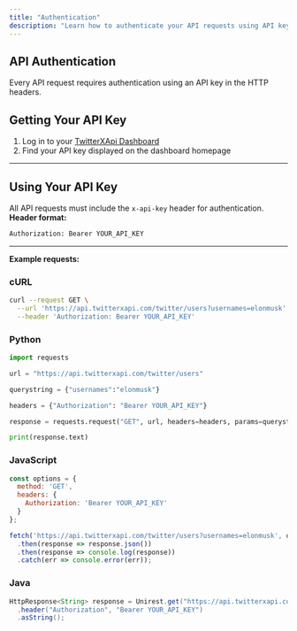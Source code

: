 ```yaml
---
title: "Authentication"
description: "Learn how to authenticate your API requests using API keys"
---
```


## **API Authentication**

Every API request requires authentication using an API key in the HTTP headers.

## Getting Your API Key

1. Log in to your [TwitterXApi Dashboard](https://www.twexapi.io/)
2. Find your API key displayed on the dashboard homepage

---

## Using Your API Key

All API requests must include the `x-api-key` header for authentication.
**Header format:**

```bash
Authorization: Bearer YOUR_API_KEY
```
---

**Example requests:**

### cURL

```bash
curl --request GET \
  --url 'https://api.twitterxapi.com/twitter/users?usernames=elonmusk' \
  --header 'Authorization: Bearer YOUR_API_KEY'
```

### Python

```python
import requests

url = "https://api.twitterxapi.com/twitter/users"

querystring = {"usernames":"elonmusk"}

headers = {"Authorization": "Bearer YOUR_API_KEY"}

response = requests.request("GET", url, headers=headers, params=querystring)

print(response.text)
```

### JavaScript

```javascript
const options = {
  method: 'GET',
  headers: {
    Authorization: 'Bearer YOUR_API_KEY'
  }
};

fetch('https://api.twitterxapi.com/twitter/users?usernames=elonmusk', options)
  .then(response => response.json())
  .then(response => console.log(response))
  .catch(err => console.error(err));
```

### Java

```java
HttpResponse<String> response = Unirest.get("https://api.twitterxapi.com/twitter/users?usernames=elonmusk")
  .header("Authorization", "Bearer YOUR_API_KEY")
  .asString();
```